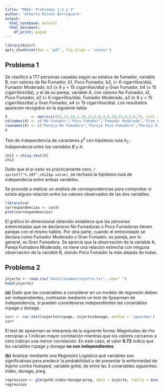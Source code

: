 ```yaml
---
title: "MAEA: Problemas 1,2 y 3"
author: "Alberto Rincón Borreguero"
output:
  html_notebook: default
  html_document:
    df_print: paged
---
```


```r
library(knitr)
opts_chunk$set(dev = 'pdf', fig.align = 'center')
```


## Problema 1

Se clasificó a 177 personas casadas según su estatus de fumador, variable B, con valores de No Fumador, b1, Poco Fumador, b2, (< 6 cigarrillos/día), Fumador Moderado, b3 (≥ 6 y < 15 cigarrillos/día) y Gran Fumador, b4 (≥ 15 cigarrillos/día), y el de su pareja, variable A, con valores No Fumador, a1, Poco Fumador, a2 (< 6 cigarrillos/día), Fumador Moderado, a3 (≥ 6 y < 15 cigarrillos/día) y Gran Fumador, a4 (≥ 15 cigarrillos/día). Los resultados aparecen recogidos en la siguiente tabla:

```r
X           <- matrix(c(42,12,18,2,18,22,6,8,4,8,10,12,0,2,6,7), ncol = 4)
colnames(X) <- c("No Fumador","Poco Fumador","Fumador Moderado","Gran Fumador")
rownames(X) <- c("Pareja No fumadora","Pareja Poco Fumadora","Pareja Fumadora Moderada","Pareja Gran Fumadora")
X
```
Test de independencia de caracteres $\chi^2$ con hipótesis nula $h_0: Independecia\ entre\ las\ variables\ B\ y\ A.$

```r
chi2 = chisq.test(X)
chi2
```
Dado que el p-valor es prácticamente cero, `r sprintf("%.10f",chi2$p.value)`, se rechaza la hipótesis nula de independecia entre ambas variables.

Se procede a realizar un análisis de correspondencias para comprobar si exista alguna relación entre los valores observados de las dos variables.

```r
library(ca)
correspondencias <- ca(X)
plot(correspondencias)
```
El gráfico bi-dimensional obtenido establece que las personas entrevistadas que se declararon No Fumadoras o Poco Fumadoras tienen parejas con el mismo hábito. Por otra parte, cuando el entrevistado se declara como Fumador Moderado o Gran Fumador, su pareja, por lo general, es Gran Fumadora. Se aprecia que la observación de la variable A, Pareja Fumadora Moderada, no tiene una relación estrecha con ninguna observacion de la variable B, siendo Poco Fumador la más alejada de todas.

## Problema 2

```r
injerto <- read.csv("datos/examen/injerto.txt", sep=" ")
head(injerto)
```
**(a)** Dado que las covariables a considerar en un modelo de regresión deben ser independientes, contrastar mediante un test de Spearman de independencia, si pueden considerarse independientes las covariables rcpage y donage.

```r
corr <- cor.test(injerto$rcpage, injerto$donage, method = 'spearman')
corr
```
El test de spearman se interpreta de la siguiente forma: Magnitudes de rho cercanas a 1 indican mayor correlación mientras que los valores cercanos a cero indican una menor correlación.
En este caso, el valor **0.72** indica que las variables rcpage y donage **no son independientes**.

**(b)** Analizar mediante una Regresión Logística qué variables son significativas para predecir la probabilidad p de presentar la enfermedad de Injerto contra Huésped, variable gvhd, de entre las 3 covariables siguientes: index, donage, preg.

```r
regression <- glm(gvhd~index+donage+preg, data = injerto, family = binomial(link = "logit"))
regression
```



